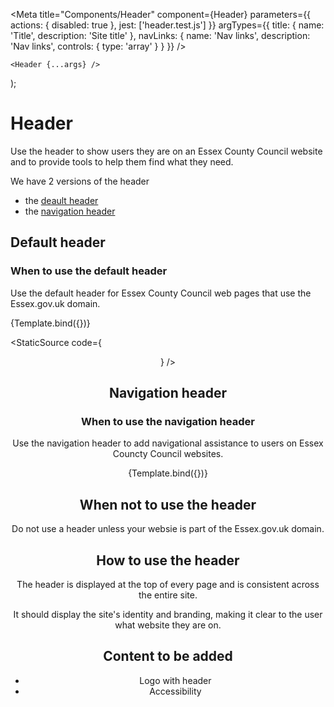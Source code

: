 
<Meta
    title="Components/Header"
    component={Header}
    parameters={{
        actions: {
            disabled: true
        },
        jest: ['header.test.js']
    }}
    argTypes={{
        title: {
            name: 'Title',
            description: 'Site title'
        },
        navLinks: {
            name: 'Nav links',
            description: 'Nav links',
            controls: {
                type: 'array'
            }
        }
    }}
/>

    <Header {...args} />
);

# Header

Use the header to show users they are on an Essex County Council website and to provide tools to help them find what they need.

We have 2 versions of the header

- the [deault header](#default-header)
- the [navigation header](#navigation-header)

## Default header

### When to use the default header

Use the default header for Essex County Council web pages that use the Essex.gov.uk domain.

<Canvas>
    <Story
        name="Default header"
        args={{
            title: 'ECC Storybook'
        }}
    >
        {Template.bind({})}
    </Story>
</Canvas>

<StaticSource code={<Header title='ECC Storybook' />} />

## Navigation header

### When to use the navigation header

Use the navigation header to add navigational assistance to users on Essex Councty Council websites.

<Canvas>
    <Story
        name="Navigation header"
        args={{
            title: 'ECC Storybook',
            navLinks: [
                {href: '#1', text: 'Link 1'},
                {href: '#2', text: 'Link 2'},
                {href: '#3', text: 'Link 3'}
            ]
        }}
    >
        {Template.bind({})}
    </Story>
</Canvas>

## When not to use the header

Do not use a header unless your websie is part of the Essex.gov.uk domain.

## How to use the header

The header is displayed at the top of every page and is consistent across the entire site.

It should display the site's identity and branding, making it clear to the user what website they are on.

## Content to be added

- Logo with header
- Accessibility
